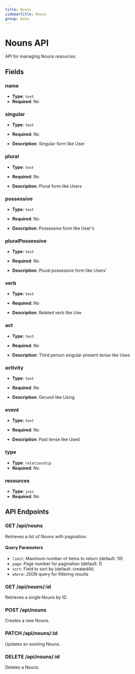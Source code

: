 ```yaml
---
title: Nouns
sidebarTitle: Nouns
group: Data
---
```


# Nouns API

API for managing Nouns resources.

## Fields

### name

- **Type**: `text`
- **Required**: No




### singular

- **Type**: `text`
- **Required**: No

- **Description**: Singular form like User


### plural

- **Type**: `text`
- **Required**: No

- **Description**: Plural form like Users


### possessive

- **Type**: `text`
- **Required**: No

- **Description**: Possessive form like User's


### pluralPossessive

- **Type**: `text`
- **Required**: No

- **Description**: Plural possessive form like Users'


### verb

- **Type**: `text`
- **Required**: No

- **Description**: Related verb like Use


### act

- **Type**: `text`
- **Required**: No

- **Description**: Third person singular present tense like Uses


### activity

- **Type**: `text`
- **Required**: No

- **Description**: Gerund like Using


### event

- **Type**: `text`
- **Required**: No

- **Description**: Past tense like Used


### type

- **Type**: `relationship`
- **Required**: No




### resources

- **Type**: `join`
- **Required**: No





## API Endpoints

### GET /api/nouns
Retrieves a list of Nouns with pagination.

#### Query Parameters
- `limit`: Maximum number of items to return (default: 10)
- `page`: Page number for pagination (default: 1)
- `sort`: Field to sort by (default: createdAt)
- `where`: JSON query for filtering results

### GET /api/nouns/:id
Retrieves a single Nouns by ID.

### POST /api/nouns
Creates a new Nouns.

### PATCH /api/nouns/:id
Updates an existing Nouns.

### DELETE /api/nouns/:id
Deletes a Nouns.

